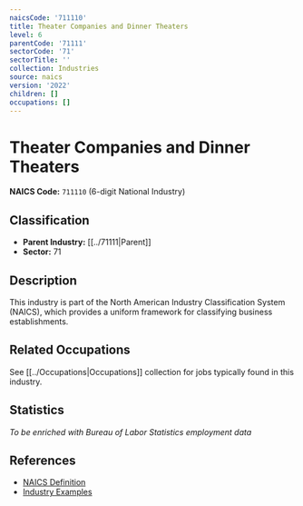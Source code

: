 ```yaml
---
naicsCode: '711110'
title: Theater Companies and Dinner Theaters
level: 6
parentCode: '71111'
sectorCode: '71'
sectorTitle: ''
collection: Industries
source: naics
version: '2022'
children: []
occupations: []
---
```

# Theater Companies and Dinner Theaters

**NAICS Code:** `711110` (6-digit National Industry)

## Classification

- **Parent Industry:** [[../71111|Parent]]
- **Sector:** 71

## Description

This industry is part of the North American Industry Classification System (NAICS), which provides a uniform framework for classifying business establishments.

## Related Occupations

See [[../Occupations|Occupations]] collection for jobs typically found in this industry.

## Statistics

*To be enriched with Bureau of Labor Statistics employment data*

## References

- [NAICS Definition](https://www.census.gov/naics/)
- [Industry Examples](https://www.census.gov/naics/2022NAICS/)
